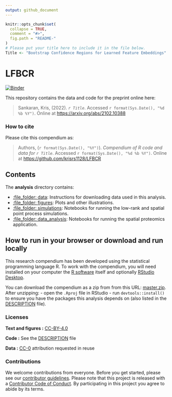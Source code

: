 ```yaml
---
output: github_document
---
```


<!-- README.md is generated from README.Rmd. Please edit that file -->

```r
knitr::opts_chunk$set(
  collapse = TRUE,
  comment = "#>",
  fig.path = "README-"
)
# Please put your title here to include it in the file below.
Title <- "Bootstrap Confidence Regions for Learned Feature Embeddings"
```

# LFBCR

[![Binder](https://mybinder.org/badge_logo.svg)](https://mybinder.org/v2/gh/krisrs1128/LFBCR/main?urlpath=rstudio)

This repository contains the data and code for the preprint online here:

> Sankaran, Kris, (2022). _`r Title`_. Accessed `r format(Sys.Date(), "%d %b %Y")`. Online at <https://arxiv.org/abs/2102.10388>

### How to cite

Please cite this compendium as:

> Authors, (`r format(Sys.Date(), "%Y")`). _Compendium of R code and data for `r Title`_. Accessed `r format(Sys.Date(), "%d %b %Y")`. Online at <https://github.com/krisrs1128/LFBCR>

## Contents

The **analysis** directory contains:

  - [:file\_folder: data](/analysis/data): Instructions for downloading data
  used in this analysis.
  - [:file\_folder: figures](/analysis/figures): Plots and other
    illustrations.
  - [:file\_folder: simulations](/analysis/simulations): Notebooks for running the
  low-rank and spatial point process simulations.
  - [:file\_folder: data_analysis](/analysis/data_analysis): Notebooks for running
  the spatial proteomics application.

## How to run in your browser or download and run locally

This research compendium has been developed using the statistical programming
language R. To work with the compendium, you will need
installed on your computer the [R software](https://cloud.r-project.org/)
itself and optionally [RStudio Desktop](https://rstudio.com/products/rstudio/download/).

You can download the compendium as a zip from from this URL:
[master.zip](/archive/master.zip). After unzipping:
- open the `.Rproj` file in RStudio
- run `devtools::install()` to ensure you have the packages this analysis depends on (also listed in the
[DESCRIPTION](/DESCRIPTION) file).

### Licenses

**Text and figures :**  [CC-BY-4.0](http://creativecommons.org/licenses/by/4.0/)

**Code :** See the [DESCRIPTION](DESCRIPTION) file

**Data :** [CC-0](http://creativecommons.org/publicdomain/zero/1.0/) attribution requested in reuse

### Contributions

We welcome contributions from everyone. Before you get started, please see our [contributor guidelines](CONTRIBUTING.md). Please note that this project is released with a [Contributor Code of Conduct](CONDUCT.md). By participating in this project you agree to abide by its terms.

